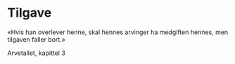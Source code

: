 # Tilgave

«Hvis han overlever henne, skal hennes arvinger ha medgiften hennes, men tilgaven faller bort.»

Arvetallet, kapittel 3
